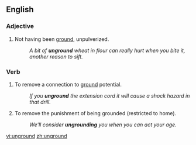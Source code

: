 ==English==

===Adjective===
{{en-adj|-}}

# Not having been [[ground]], unpulverized.
#: ''A bit of '''unground''' wheat in flour can really hurt when you bite it, another reason to sift.''

===Verb===
{{en-verb|ungrounds|ungrounding|ungrounded|ungrounded}}

# {{lb|en|electricity|electronics}} To remove a connection to [[ground]] potential.
#: ''If you '''unground''' the extension cord it will cause a shock hazard in that drill.''
# To remove the punishment of being grounded (restricted to home).
#: ''We'll consider '''ungrounding''' you when you can act your age.''

[[vi:unground]]
[[zh:unground]]